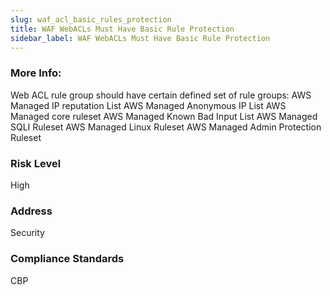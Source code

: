```yaml
---
slug: waf_acl_basic_rules_protection
title: WAF WebACLs Must Have Basic Rule Protection
sidebar_label: WAF WebACLs Must Have Basic Rule Protection
---
```


### More Info:

Web ACL rule group should have certain defined set of rule groups: AWS Managed IP reputation List AWS Managed Anonymous IP List AWS Managed core ruleset AWS Managed Known Bad Input List AWS Managed SQLI Ruleset AWS Managed Linux Ruleset AWS Managed Admin Protection Ruleset

### Risk Level

High

### Address

Security

### Compliance Standards

CBP


